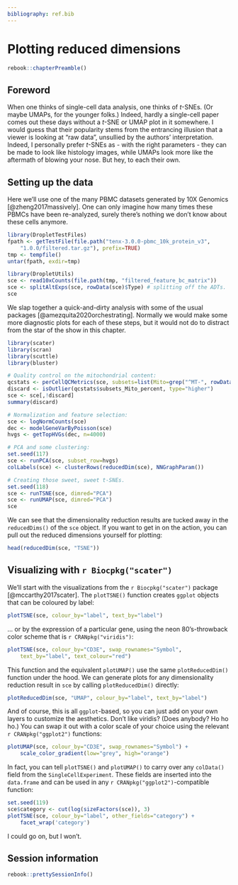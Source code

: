 ```yaml
---
bibliography: ref.bib
---
```


# Plotting reduced dimensions

```r
rebook::chapterPreamble()
```

## Foreword 

When one thinks of single-cell data analysis, one thinks of $t$-SNEs.
(Or maybe UMAPs, for the younger folks.)
Indeed, hardly a single-cell paper comes out these days without a $t$-SNE or UMAP plot in it somewhere.
I would guess that their popularity stems from the entrancing illusion that a viewer is looking at "raw data",
unsullied by the authors' interpretation.
Indeed, I personally prefer $t$-SNEs as - with the right parameters - they can be made to look like histology images,
while UMAPs look more like the aftermath of blowing your nose.
But hey, to each their own.

## Setting up the data

Here we'll use one of the many PBMC datasets generated by 10X Genomics [@zheng2017massively].
One can only imagine how many times these PBMCs have been re-analyzed,
surely there's nothing we don't know about these cells anymore.

```r
library(DropletTestFiles)
fpath <- getTestFile(file.path("tenx-3.0.0-pbmc_10k_protein_v3", 
    "1.0.0/filtered.tar.gz"), prefix=TRUE)
tmp <- tempfile()
untar(fpath, exdir=tmp)

library(DropletUtils)
sce <- read10xCounts(file.path(tmp, "filtered_feature_bc_matrix"))
sce <- splitAltExps(sce, rowData(sce)$Type) # splitting off the ADTs.
sce
```

We slap together a quick-and-dirty analysis with some of the usual packages [@amezquita2020orchestrating].
Normally we would make some more diagnostic plots for each of these steps,
but it would not do to distract from the star of the show in this chapter.

```r
library(scater)
library(scran)
library(scuttle)
library(bluster)

# Quality control on the mitochondrial content:
qcstats <- perCellQCMetrics(sce, subsets=list(Mito=grep("^MT-", rowData(sce)$Symbol)))
discard <- isOutlier(qcstats$subsets_Mito_percent, type="higher")
sce <- sce[,!discard]
summary(discard)

# Normalization and feature selection:
sce <- logNormCounts(sce)
dec <- modelGeneVarByPoisson(sce)
hvgs <- getTopHVGs(dec, n=4000)

# PCA and some clustering:
set.seed(117)
sce <- runPCA(sce, subset_row=hvgs)
colLabels(sce) <- clusterRows(reducedDim(sce), NNGraphParam())

# Creating those sweet, sweet t-SNEs.
set.seed(118)
sce <- runTSNE(sce, dimred="PCA")
sce <- runUMAP(sce, dimred="PCA")
sce
```

We can see that the dimensionality reduction results are tucked away in the `reducedDims()` of the `sce` object.
If you want to get in on the action, you can pull out the reduced dimensions yourself for plotting:

```r
head(reducedDim(sce, "TSNE"))
```

## Visualizing with `r Biocpkg("scater")`

We'll start with the visualizations from the `r Biocpkg("scater")` package [@mccarthy2017scater].
The `plotTSNE()` function creates `ggplot` objects that can be coloured by label:

```r
plotTSNE(sce, colour_by="label", text_by="label")
```

... or by the expression of a particular gene, using the neon 80's-throwback color scheme that is `r CRANpkg("viridis")`:

```r
plotTSNE(sce, colour_by="CD3E", swap_rownames="Symbol", 
    text_by="label", text_colour="red")
```

This function and the equivalent `plotUMAP()` use the same `plotReducedDim()` function under the hood.
We can generate plots for any dimensionality reduction result in `sce` by calling `plotReducedDim()` directly:

```r
plotReducedDim(sce, "UMAP", colour_by="label", text_by="label")
```

And of course, this is all `ggplot`-based, so you can just add on your own layers to customize the aesthetics.
Don't like viridis?
(Does anybody? Ho ho ho.)
You can swap it out with a color scale of your choice using the relevant `r CRANpkg("ggplot2")` functions:

```r
plotUMAP(sce, colour_by="CD3E", swap_rownames="Symbol") +
    scale_color_gradient(low="grey", high="orange")
```

In fact, you can tell `plotTSNE()` and `plotUMAP()` to carry over any `colData()` field from the `SingleCellExperiment`.
These fields are inserted into the `data.frame` and can be used in any `r CRANpkg("ggplot2")`-compatible function:

```r
set.seed(119)
sce$category <- cut(log(sizeFactors(sce)), 3)
plotTSNE(sce, colour_by="label", other_fields="category") +
    facet_wrap('category')
```

I could go on, but I won't.

## Session information {-}

```r
rebook::prettySessionInfo()
```
